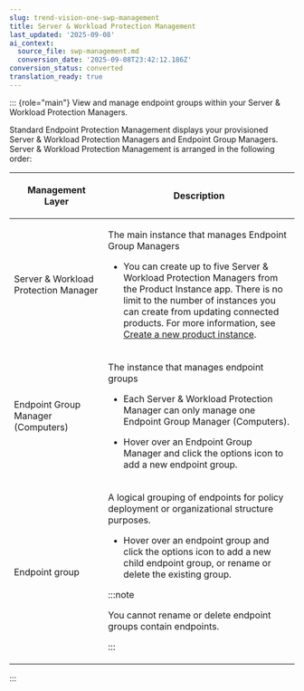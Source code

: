 ```yaml
---
slug: trend-vision-one-swp-management
title: Server & Workload Protection Management
last_updated: '2025-09-08'
ai_context:
  source_file: swp-management.md
  conversion_date: '2025-09-08T23:42:12.186Z'
conversion_status: converted
translation_ready: true
---
```


::: {role="main"}
View and manage endpoint groups within your Server & Workload Protection Managers.

Standard Endpoint Protection Management displays your provisioned Server & Workload Protection Managers and Endpoint Group Managers. Server & Workload Protection Management is arranged in the following order:

<table>
<colgroup>
<col style="width: 33%" />
<col style="width: 67%" />
</colgroup>
<thead>
<tr>
<th><p>Management Layer</p></th>
<th><p>Description</p></th>
</tr>
</thead>
<tbody>
<tr>
<td><p>Server &amp; Workload Protection Manager</p></td>
<td><p>The main instance that manages Endpoint Group Managers</p>
<ul>
<li><p>You can create up to five Server &amp; Workload Protection Managers from the Product Instance app. There is no limit to the number of instances you can create from updating connected products. For more information, see <a href="trend-vision-one-creating-new-product-instance">Create a new product instance</a>.</p></li>
</ul></td>
</tr>
<tr>
<td><p>Endpoint Group Manager (Computers)</p></td>
<td><p>The instance that manages endpoint groups</p>
<ul>
<li><p>Each Server &amp; Workload Protection Manager can only manage one Endpoint Group Manager (Computers).</p></li>
<li><p>Hover over an Endpoint Group Manager and click the options icon to add a new endpoint group.</p></li>
</ul></td>
</tr>
<tr>
<td><p>Endpoint group</p></td>
<td><p>A logical grouping of endpoints for policy deployment or organizational structure purposes.</p>
<ul>
<li><p>Hover over an endpoint group and click the options icon to add a new child endpoint group, or rename or delete the existing group.</p></li>
</ul>


:::note

<p>You cannot rename or delete endpoint groups contain endpoints.</p>


:::

</td>
</tr>
</tbody>
</table>
:::
